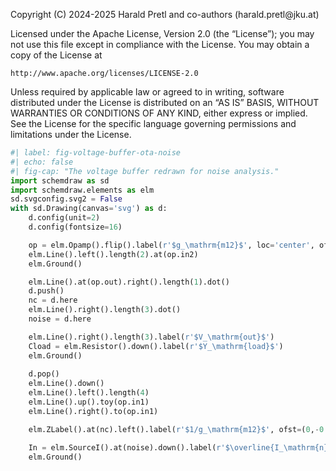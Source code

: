 ::: {.content-hidden}
Copyright (C) 2024-2025 Harald Pretl and co-authors (harald.pretl@jku.at)

Licensed under the Apache License, Version 2.0 (the "License");
you may not use this file except in compliance with the License.
You may obtain a copy of the License at

    http://www.apache.org/licenses/LICENSE-2.0

Unless required by applicable law or agreed to in writing, software
distributed under the License is distributed on an "AS IS" BASIS,
WITHOUT WARRANTIES OR CONDITIONS OF ANY KIND, either express or implied.
See the License for the specific language governing permissions and
limitations under the License.
:::

```python
#| label: fig-voltage-buffer-ota-noise
#| echo: false
#| fig-cap: "The voltage buffer redrawn for noise analysis."
import schemdraw as sd
import schemdraw.elements as elm
sd.svgconfig.svg2 = False
with sd.Drawing(canvas='svg') as d:
    d.config(unit=2)
    d.config(fontsize=16)

    op = elm.Opamp().flip().label(r'$g_\mathrm{m12}$', loc='center', ofst=0)
    elm.Line().left().length(2).at(op.in2)
    elm.Ground()

    elm.Line().at(op.out).right().length(1).dot()
    d.push()
    nc = d.here
    elm.Line().right().length(3).dot()
    noise = d.here

    elm.Line().right().length(3).label(r'$V_\mathrm{out}$')
    Cload = elm.Resistor().down().label(r'$Y_\mathrm{load}$')
    elm.Ground()
    
    d.pop()
    elm.Line().down()
    elm.Line().left().length(4)
    elm.Line().up().toy(op.in1)
    elm.Line().right().to(op.in1)

    elm.ZLabel().at(nc).left().label(r'$1/g_\mathrm{m12}$', ofst=(0,-0.5))

    In = elm.SourceI().at(noise).down().label(r'$\overline{I_\mathrm{n}^2}$')
    elm.Ground()
```
